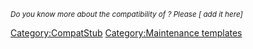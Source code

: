 <span class="noprint"><small>''Do you know more about the compatibility of {{PAGENAME}}? Please [{{SERVER}}{{localurl:{{PAGENAME}}|action=edit}} add it here]''</small></span>

[[Category:CompatStub]]<noinclude>
[[Category:Maintenance templates]]
</noinclude>
